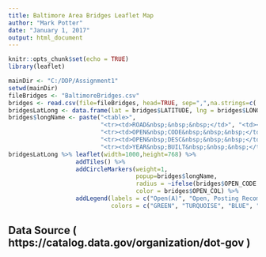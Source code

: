 ---
title: Baltimore Area Bridges Leaflet Map
author: "Mark Potter"
date: "January 1, 2017"
output: html_document
---

```{r setup, include=FALSE}
knitr::opts_chunk$set(echo = TRUE)
library(leaflet)
```
```{r map, echo=FALSE}
mainDir <- "C:/DDP/Assignment1"
setwd(mainDir)
fileBridges <- "BaltimoreBridges.csv"
bridges <- read.csv(file=fileBridges, head=TRUE, sep=",",na.strings=c('#DIV/0', '', 'NA'))
bridgesLatLong <- data.frame(lat = bridges$LATITUDE, lng = bridges$LONGITUDE)
bridges$longName <- paste("<table>",
                          "<tr><td>ROAD&nbsp;&nbsp;&nbsp;</td>", "<td><b>", bridges$ROAD, "</b></td></tr>",
                          "<tr><td>OPEN&nbsp;CODE&nbsp;&nbsp;&nbsp;</td>", "<td><b>", bridges$OPEN_CODE, "</b></td></tr>", 
                          "<tr><td>OPEN&nbsp;DESC&nbsp;&nbsp;&nbsp;</td>", "<td><b>", bridges$OPEN_DESC, "</b></td></tr>", 
                          "<tr><td>YEAR&nbsp;BUILT&nbsp;&nbsp;&nbsp;</td>", "<td><b>", as.character(bridges$YEAR_BUILT),                                 "</b></td></tr>", sep="")
bridgesLatLong %>% leaflet(width=1000,height=768) %>% 
                   addTiles() %>% 
                   addCircleMarkers(weight=1, 
                                    popup=bridges$longName,
                                    radius = ~ifelse(bridges$OPEN_CODE == "A", 7, 15),
                                    color = bridges$OPEN_COL) %>%
                   addLegend(labels = c("Open(A)", "Open, Posting Recommended(B)", "New(G)", "Posted for Load(P)"), 
                             colors = c("GREEN", "TURQUOISE", "BLUE", "RED"))
```


## Data Source ( https://catalog.data.gov/organization/dot-gov )

